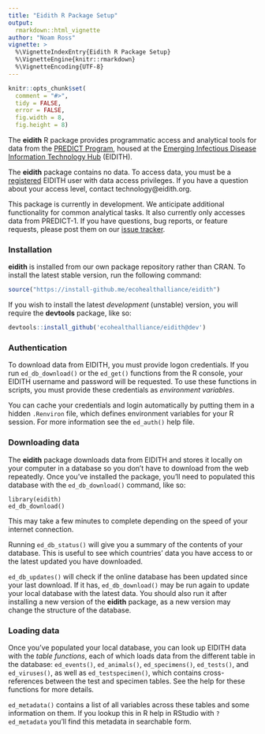 ```yaml
---
title: "Eidith R Package Setup"
output: 
  rmarkdown::html_vignette
author: "Noam Ross"
vignette: >
  %\VignetteIndexEntry{Eidith R Package Setup}
  %\VignetteEngine{knitr::rmarkdown}
  %\VignetteEncoding{UTF-8}
---
```


```r
knitr::opts_chunk$set(
  comment = "#>",
  tidy = FALSE,
  error = FALSE,
  fig.width = 8,
  fig.height = 8)
```

The **eidith** R package provides programmatic access and analytical tools for
data from the [PREDICT Program](http://www.vetmed.ucdavis.edu/ohi/predict/),
housed at the [Emerging Infectious Disease Information Technology Hub](https://www.eidith.org/) (EIDITH).

The **eidith** package contains no data. To access data, you must be a
[registered](https://www.eidith.org/register.aspx) EIDITH user with data access
privileges. If you have a question about your access level, contact technology@eidith.org.

This package is currently in development. We anticipate additional functionality
for common analytical tasks. It also currently only accesses data from PREDICT-1. If
you have questions, bug reports, or feature requests, please post them on our
[issue tracker](https://github.com/ecohealthalliance/eidith/issues).

### Installation

**eidith** is installed from our own package repository rather than CRAN.  To
install the latest stable version, run the following command:

```r
source("https://install-github.me/ecohealthalliance/eidith")
```

If you wish to install the latest *development* (unstable) version, you will
require the **devtools** package, like so:

```r
devtools::install_github('ecohealthalliance/eidith@dev')
```

### Authentication

To download data from EIDITH, you must provide logon credentials.  If you run
`ed_db_download()` or the `ed_get()` functions from the R console, your EIDITH username
and password will be requested.  To use these functions in scripts, you 
must provide these credentials as *environment variables*.  

You can cache your credentials and login automatically by putting them in a hidden
`.Renviron` file, which defines environment variables for your R session. For
more information see the `ed_auth()` help file.

### Downloading data

The **eidith** package downloads data from EIDITH and stores it locally on your
computer in a database so you don't have to download from the web repeatedly.
Once you've installed the package, you'll need to populated this database with
the `ed_db_download()` command, like so:

```
library(eidith)
ed_db_download()
```
This may take a few minutes to complete depending on the speed of your internet
connection.

Running `ed_db_status()` will give you a summary of the contents of your database.
This is useful to see which countries' data you have access to or the latest
updated you have downloaded.

`ed_db_updates()` will check if the online database has been updated since
your last download.  If it has, `ed_db_download()` may be run again to update your local database with the latest
data.  You should also run it after installing a new version of the **eidith**
package, as a new version may change the structure of the database.

### Loading data

Once you've populated your local database, you can look up EIDITH data with
the *table functions*, each of which loads data from the different table in the
database: `ed_events()`, `ed_animals()`, `ed_specimens()`, `ed_tests()`, and
`ed_viruses()`, as well as `ed_testspecimen()`, which contains cross-references
between the test and specimen tables.  See the help for these functions for more
details.

`ed_metadata()` contains a list of all variables across these tables
and some information on them.  If you lookup this in R help in RStudio with
`?ed_metadata` you'll find this metadata in searchable form.
